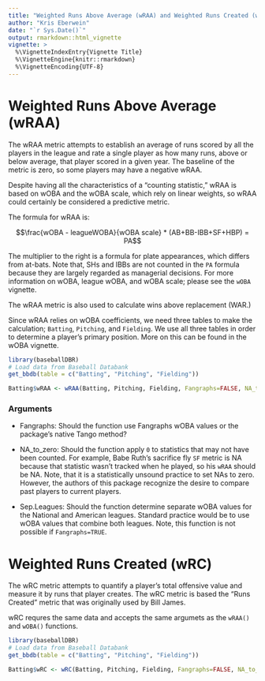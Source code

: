 ```yaml
---
title: "Weighted Runs Above Average (wRAA) and Weighted Runs Created (wRC)"
author: "Kris Eberwein"
date: "`r Sys.Date()`"
output: rmarkdown::html_vignette
vignette: >
  %\VignetteIndexEntry{Vignette Title}
  %\VignetteEngine{knitr::rmarkdown}
  %\VignetteEncoding{UTF-8}
---
```


# Weighted Runs Above Average (wRAA)

The wRAA metric attempts to establish an average of runs scored by all the players in the league and rate a single player as how many runs, above or below average, that player scored in a given year. The baseline of the metric is zero, so some players may have a negative wRAA.

Despite having all the characteristics of a "counting statistic," wRAA is based on wOBA and the wOBA scale, which rely on linear weights, so wRAA could certainly be considered a predictive metric.

The formula for wRAA is:

$$\frac{wOBA - leagueWOBA}{wOBA scale} * (AB+BB-IBB+SF+HBP) = PA$$

The multiplier to the right is a formula for plate appearances, which differs from at-bats. Note that, SHs and IBBs are not counted in the `PA` formula because they are largely regarded as managerial decisions. For more information on wOBA, league wOBA, and wOBA scale; please see the `wOBA` vignette.

The wRAA metric is also used to calculate wins above replacement (WAR.)

Since wRAA relies on wOBA coefficients, we need three tables to make the calculation; `Batting`, `Pitching`, and `Fielding`. We use all three tables in order to determine a player's primary position. More on this can be found in the wOBA vignette.

```r
library(baseballDBR)
# Load data from Baseball Databank
get_bbdb(table = c("Batting", "Pitching", "Fielding"))

Batting$wRAA <- wRAA(Batting, Pitching, Fielding, Fangraphs=FALSE, NA_to_zero=TRUE, Sep.Leagues=FALSE)
```

### Arguments

* Fangraphs: Should the function use Fangraphs wOBA values or the package's native Tango method?

* NA_to_zero: Should the function apply `0` to statistics that may not have been counted. For example, Babe Ruth's sacrifice fly `SF` metric is NA because that statistic wasn't tracked when he played, so his `wRAA` should be NA. Note, that it is a statistically unsound practice to set NAs to zero. However, the authors of this package recognize the desire to compare past players to current players.

* Sep.Leagues: Should the function determine separate wOBA values for the National and American leagues. Standard practice would be to use wOBA values that combine both leagues. Note, this function is not possible if `Fangraphs=TRUE`.

# Weighted Runs Created (wRC) 

The wRC metric attempts to quantify a player’s total offensive value and measure it by runs that player creates. The wRC metric is based the "Runs Created" metric that was originally used by Bill James.

wRC requres the same data and accepts the same argumets as the `wRAA()` and `wOBA()` functions.

```r
library(baseballDBR)
# Load data from Baseball Databank
get_bbdb(table = c("Batting", "Pitching", "Fielding"))

Batting$wRC <- wRC(Batting, Pitching, Fielding, Fangraphs=FALSE, NA_to_zero=TRUE, Sep.Leagues=FALSE)
```






